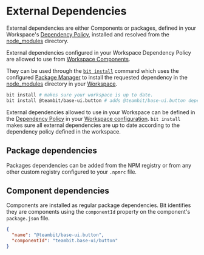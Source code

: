 # External Dependencies

External dependencies are either Components or packages, defined in your Workspace's [Dependency Policy](/dependencies/overview#dependency-policies), installed and resolved 
from the [node_modules](/workspace/node-modules) directory.

External dependencies configured in your Workspace Dependency Policy are allowed to use from [Workspace Components](/workspace/workspace-component). 

They can be used through the [`bit install`](/dependencies/commands/install) command which uses the configured [Package Manager](/dependencies/package-managers) to install the requested dependency in the [node_modules](/workspace/node-modules) directory in your [Workspace](/workspace/overview).

```bash
bit install # makes sure your workspace is up to date.
bit install @teambit/base-ui.button # adds @teambit/base-ui.button dependency to the workspace.
```

External dependencies allowed to use in your Workspace can be defined in the [Dependency Policy](/dependencies/overview#dependency-policies) in your
[Workspace configuration](/workspace/workspace-json). `bit install` makes sure all external dependencies are up to date according to the dependency policy defined in the
workspace.

## Package dependencies 
Packages dependencies can be added from the NPM registry or from any other custom registry configured to your `.npmrc` file.

## Component dependencies
Components are installed as regular package dependencies. Bit identifies they are components using the `componentId` property on the component's `package.json` file.

```json
{
  "name": "@teambit/base-ui.button",
  "componentId": "teambit.base-ui/button"
}
```
